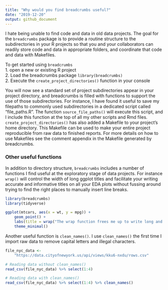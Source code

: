 ```yaml
---
title: "Why would you find breadcrumbs useful?"
date: "2019-12-20"
output: github_document
---
```


I hate being unable to find code and data in old data projects. The goal for the `breadcrumbs` package is to provide a routine structure to the subdirectories in your R projects so that you and your collaborators can readily store code and data in appropriate folders, and coordinate that code and data with Makefiles. 

To get started using `breadcrumbs`  
1. open a new or existing R project   
2. Load the breadcrumbs package `library(breadcrumbs)`  
2. Execute the `create_project_directories()` function in your console  

You will now see a standard set of project subdirectories appear in your project directory, and breadcrumbs is filled with functions to support the use of those subdirectories. For instance, I have found it useful to save my filepaths to commonly used subdirectories in a dedicated script called "file_paths.R". The function `source_file_paths()` will execute this script, and I include this function at the top of all my other scripts and Rmd files. `create_project_directories()` has also added a Makefile to your project's home directory. This Makefile can be used to make your entire project reproducible from raw data to finished reports. For more details on how to use Makefiles see the comment appendix in the Makefile generated by breadcrumbs. 

### Other useful functions
In addition to directory structure, `breadcrumbs` includes a number of functions I find useful at the exploratory stage of data projects. For instance `wrap()` will control the width of long ggplot titles and facilitate your writing accurate and informative titles on all your EDA plots without fussing around trying to find the right places to manually insert line breaks. 
```r
library(breadcrumbs)
library(tidyverse)

ggplot(mtcars, aes(x = wt, y = mpg)) + 
	geom_point() + 
	labs(title = wrap("The wrap function frees me up to write long and informative titles on my plots without having to troubleshoot the placement of linebreaks. This is useful since I often forget what I once found useful about a plot.", 80)) + 
	theme_minimal()
```

Another useful function is `clean_names()`. I use `clean_names()` the first time I import raw data to remove capital letters and illegal characters. 
```r
file_nyc_data <- 
    "https://data.cityofnewyork.us/api/views/kku6-nxdu/rows.csv"

# Reading data without clean_names()
read_csv(file_nyc_data) %>% select(1:4)
```

```r
# Reading data with clean_names()
read_csv(file_nyc_data) %>% select(1:4) %>% clean_names()
```


